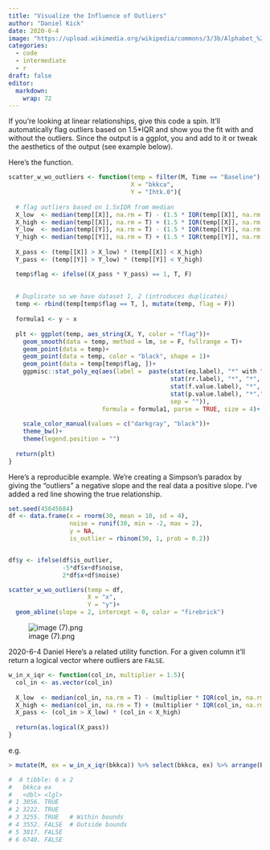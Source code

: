 ```yaml
---
title: "Visualize the Influence of Outliers"
author: "Daniel Kick"
date: 2020-6-4
image: "https://upload.wikimedia.org/wikipedia/commons/3/3b/Alphabet_%281880%29_p.41.jpg"
categories: 
  - code
  - intermediate
  - r
draft: false
editor:
  markdown: 
    wrap: 72
---
```


If you're looking at linear relationships, give this code a spin. It'll automatically flag outliers based on 1.5\*IQR and show you the fit with and without the outliers. Since the output is a ggplot, you and add to
it or tweak the aesthetics of the output (see example below). 

Here's the function.

``` r
scatter_w_wo_outliers <- function(temp = filter(M, Time == "Baseline"),
                                  X = "bkkca", 
                                  Y = "Ihtk.0"){
  
  # flag outliers based on 1.5xIQR from median
  X_low  <- median(temp[[X]], na.rm = T) - (1.5 * IQR(temp[[X]], na.rm = T))
  X_high <- median(temp[[X]], na.rm = T) + (1.5 * IQR(temp[[X]], na.rm = T))
  Y_low  <- median(temp[[Y]], na.rm = T) - (1.5 * IQR(temp[[Y]], na.rm = T))
  Y_high <- median(temp[[Y]], na.rm = T) + (1.5 * IQR(temp[[Y]], na.rm = T))
  
  X_pass <- (temp[[X]] > X_low) * (temp[[X]] < X_high)
  Y_pass <- (temp[[Y]] > Y_low) * (temp[[Y]] < Y_high)

  temp$flag <- ifelse((X_pass * Y_pass) == 1, T, F)
  
  
  # Duplicate so we have dataset 1, 2 (introduces duplicates)
  temp <- rbind(temp[temp$flag == T, ], mutate(temp, flag = F))
  
  formula1 <- y ~ x
  
  plt <- ggplot(temp, aes_string(X, Y, color = "flag"))+
    geom_smooth(data = temp, method = lm, se = F, fullrange = T)+
    geom_point(data = temp)+
    geom_point(data = temp, color = "black", shape = 1)+
    geom_point(data = temp[temp$flag, ])+
    ggpmisc::stat_poly_eq(aes(label =  paste(stat(eq.label), "*" with "*", 
                                             stat(rr.label), "*", "*", 
                                             stat(f.value.label), "*", and "*",
                                             stat(p.value.label), "*"."",
                                             sep = "")),
                          formula = formula1, parse = TRUE, size = 4)+
    
    scale_color_manual(values = c("darkgray", "black"))+
    theme_bw()+
    theme(legend.position = "")
  
  return(plt)
}
```

Here's a reproducible example. We're creating a Simpson's paradox by
giving the "outliers" a negative slope and the real data a positive
slope. I've added a red line showing the true relationship.

``` r
set.seed(45645684)
df <- data.frame(x = rnorm(30, mean = 10, sd = 4),
                 noise = runif(30, min = -2, max = 2),
                 y = NA,
                 is_outlier = rbinom(30, 1, prob = 0.2))


df$y <- ifelse(df$is_outlier, 
               -5*df$x+df$noise,
               2*df$x+df$noise)

scatter_w_wo_outliers(temp = df,
                      X = "x",
                      Y = "y")+
  geom_abline(slope = 2, intercept = 0, color = "firebrick")
```

![image (7).png](image%20(7).png)

2020-6-4 Daniel Here's a related utility function. For a given column
it'll return a logical vector where outliers are `FALSE`.

``` r
w_in_x_iqr <- function(col_in, multiplier = 1.5){
  col_in <- as.vector(col_in)
  
  X_low  <- median(col_in, na.rm = T) - (multiplier * IQR(col_in, na.rm = T))
  X_high <- median(col_in, na.rm = T) + (multiplier * IQR(col_in, na.rm = T))
  X_pass <- (col_in > X_low) * (col_in < X_high)
  
  return(as.logical(X_pass))
}
```

e.g.

``` r
> mutate(M, ex = w_in_x_iqr(bkkca)) %>% select(bkkca, ex) %>% arrange(bkkca) %>% tail()

#  A tibble: 6 x 2
#   bkkca ex   
#   <dbl> <lgl>
# 1 3056. TRUE 
# 2 3222. TRUE 
# 3 3255. TRUE   # Within bounds
# 4 3552. FALSE  # Outside bounds 
# 5 3817. FALSE
# 6 6740. FALSE
```
